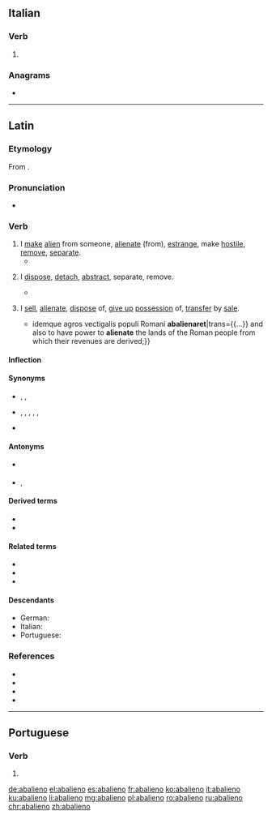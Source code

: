 {{also|abalienò}}
==Italian==

===Verb===
{{head|it|verb form}}

# {{inflection of|abalienare||1|s|pres|indc|lang=it}}

===Anagrams===
* {{l|it|abeliano}}

----

==Latin==

===Etymology===
From {{affix|la|ab-|t1=from, away from|aliēnō|t2=alienate, estrange}}.

===Pronunciation===
* {{la-IPA|abaliēnō}}

===Verb===
{{la-verb|abaliēnō|abaliēnāre|abaliēnāvī|abaliēnātum|conj=1}}

# I [[make]] [[alien]] from someone, [[alienate]] (from), [[estrange]], make [[hostile]], [[remove]], [[separate]].
#* {{Q|la|Plautus|Miles Gloriosus|4|8|11|quote=istuc crucior a viro me tali '''abalienarier'''|trans=I am distracted at this, that I am '''estranged''' from such a man.}}
# {{lb|la|by extension|in general}} I [[dispose]], [[detach]], [[abstract]], separate, remove.
#* {{Q|la|Plautus|Curculio|1|3|18|quote=nec prohibere quit / nec prohibebit nisi mors meum animum aps te '''abalienaverit'''|trans=He neither can restrain me, nor will he restrain me, unless death should '''separate''' my soul from you.}}
# {{lb|la|legal}} I [[sell]], [[alienate]], [[dispose]] of, [[give up]] [[possession]] of, [[transfer]] by [[sale]].
#* {{Q|la|Cicero|De lege agraria|2|24|64|quote={{...}} idemque agros vectigalis populi Romani '''abalienaret'''|trans={{...}} and also to have power to '''alienate''' the lands of the Roman people from which their revenues are derived;}}

====Inflection====
{{la-conj-1st|abaliēn|abaliēnāv|abaliēnāt|p3inf=1}}

====Synonyms====
* {{sense|alienate}} {{l|la|abscindō}}, {{l|la|aliēnō}}, {{l|la|dīvellō}}
* {{sense|separate, remove}} {{l|la|abiungō}}, {{l|la|abscindō}}, {{l|la|disiungō}}, {{l|la|dīvellō}}, {{l|la|dīvidō}}, {{l|la|sēgregō}}
* {{sense|transfer by sale}} {{l|la|aliēnō}}

====Antonyms====
* {{sense|alienate}} {{l|la|faveō}}
* {{sense|separate, remove}} {{l|la|cōnectō}}, {{l|la|iungō}}

====Derived terms====
* {{l|la|abaliēnātiō}}
* {{l|la|abaliēnātus}}

====Related terms====
* {{l|la|aliēnō}}
* {{l|la|aliēnus}}
* {{l|la|alius}}

====Descendants====
* German: {{l|de|abalienieren}}
* Italian: {{l|it|abalienare}}
* Portuguese: {{l|pt|abalienar}}

===References===
* {{R:L&S}}
* {{R:Elementary Lewis}}
* {{R:Gaffiot}}
* {{R:M&A}}

----

==Portuguese==

===Verb===
{{pt-verb-form}}

# {{pt-verb-form-of|abalienar}}

[[de:abalieno]]
[[el:abalieno]]
[[es:abalieno]]
[[fr:abalieno]]
[[ko:abalieno]]
[[it:abalieno]]
[[ku:abalieno]]
[[li:abalieno]]
[[mg:abalieno]]
[[pl:abalieno]]
[[ro:abalieno]]
[[ru:abalieno]]
[[chr:abalieno]]
[[zh:abalieno]]